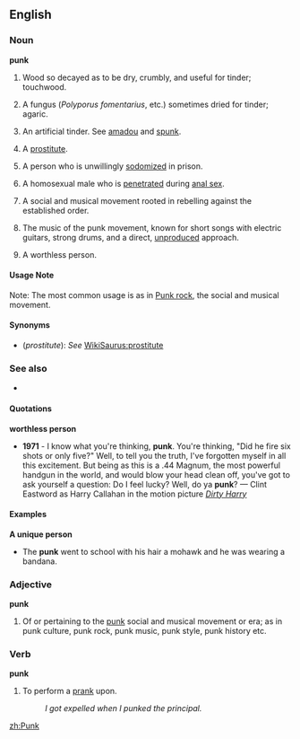 ==English==

===Noun===
'''punk'''
# {{uncountable}} Wood so decayed as to be dry, crumbly, and useful for tinder; touchwood.
# {{uncountable}} A fungus (''Polyporus fomentarius'', etc.) sometimes dried for tinder; agaric.
# {{uncountable}} An artificial tinder. See [[amadou]] and [[spunk]].
# {{countable}} A [[prostitute]].
# {{countable}} A person who is unwillingly [[sodomize]]d in prison.
# {{countable}} A homosexual male who is [[penetrate]]d during [[anal sex]].
# {{uncountable}} A social and musical movement rooted in rebelling against the established order.
# {{uncountable}} The music of the punk movement, known for short songs with electric guitars, strong drums, and a direct, [[unproduced]] approach.
# {{countable}} A worthless person.

====Usage Note====
Note: The most common usage is as in [[Punk rock]], the social and musical movement.

====Synonyms====
*(''prostitute''): ''See'' [[WikiSaurus:prostitute]]

===See also===
*{{pedialite}}

====Quotations====
'''worthless person'''
*'''1971''' - I know what you're thinking, '''punk'''. You're thinking, "Did he fire six shots or only five?" Well, to tell you the truth, I've forgotten myself in all this excitement. But being as this is a .44 Magnum, the most powerful handgun in the world, and would blow your head clean off, you've got to ask yourself a question: Do I feel lucky? Well, do ya '''punk'''? &mdash; Clint Eastword as Harry Callahan in the motion picture ''[[w:Dirty Harry|Dirty Harry]]''

====Examples====

'''A unique person'''
*The '''punk''' went to school with his hair a mohawk and he was wearing a bandana.

===Adjective===
'''punk'''
# Of or pertaining to the [[punk]] social and musical movement or era; as in punk culture, punk rock, punk music, punk style, punk history etc.

===Verb===
'''punk'''

# To perform a [[prank]] upon.
#: ''I got expelled when I punked the principal.''
[[zh:Punk]]